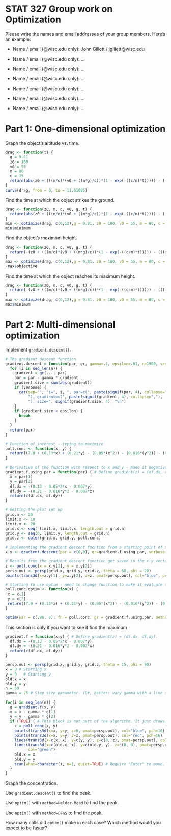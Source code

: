 # STAT 327 Group work on Optimization

Please write the names and email addresses of your group members.
Here's an example:

* Name / email (@wisc.edu only): John Gillett / jgillett@wisc.edu

* Name / email (@wisc.edu only): ...
* Name / email (@wisc.edu only): ...
* Name / email (@wisc.edu only): ...
* Name / email (@wisc.edu only): ...
* Name / email (@wisc.edu only): ...
* Name / email (@wisc.edu only): ...

# Part 1: One-dimensional optimization

Graph the object's altitude vs. time.

```r
drag <- function(t) {
  g = 9.81 
  z0 = 100 
  v0 = 55
  m = 80
  c = 15
  return(abs(z0 + (((m/c)*(v0 + ((m*g)/c))*(1 - exp(-((c/m)*t))))) - (((m*g)/c)*t)))
}
curve(drag, from = 0, to = 11.61085)
```

Find the time at which the object strikes the ground.

```r
drag <- function(z0, m, c, v0, g, t) {
  return(abs(z0 + (((m/c)*(v0 + ((m*g)/c))*(1 - exp(-((c/m)*t))))) - (((m*g)/c)*t)))
}
min <- optimize(drag, c(0,12),g = 9.81, z0 = 100, v0 = 55, m = 80, c = 15)
min$minimum
```

Find the object's maximum height.

```r
drag <- function(z0, m, c, v0, g, t) {
  return(-(z0 + (((m/c)*(v0 + ((m*g)/c))*(1 - exp(-((c/m)*t))))) - (((m*g)/c)*t)))
}
max <- optimize(drag, c(0,12),g = 9.81, z0 = 100, v0 = 55, m = 80, c = 15)
-max$objective
```

Find the time at which the object reaches its maximum height.

```r
drag <- function(z0, m, c, v0, g, t) {
  return(-(z0 + (((m/c)*(v0 + ((m*g)/c))*(1 - exp(-((c/m)*t))))) - (((m*g)/c)*t)))
}
max <- optimize(drag, c(0,12),g = 9.81, z0 = 100, v0 = 55, m = 80, c = 15)
max$minimum
```

# Part 2: Multi-dimensional optimization

Implement `gradient.descent()`.

```r
# The gradient descent function
gradient.descent = function(par, gr, gamma=.1, epsilon=.01, n=1500, verbose=FALSE, ...) {
  for (i in seq_len(n)) {
    gradient = gr(..., par)
    par = par - gamma * gradient
    gradient.size = sum(abs(gradient))
    if (verbose) {
      cat(sep="", "i=", i, ", par=c(", paste(signif(par, 4), collapse=","),
          "), gradient=c(", paste(signif(gradient, 4), collapse=","),
          "), size=", signif(gradient.size, 4), "\n")
    }
    if (gradient.size < epsilon) {
      break
    }
  }
  return(par)
}

# Function of interest - trying to maximize
poll.conc <- function(x, y) {
  return((7.9 + (0.13*x) + (0.21*y) - (0.05*(x^2)) - (0.016*(y^2)) - (0.007*x*y)))
}

# Derivative of the function with respect to x and y - made it negative so that way it becomes a valley rather than a mound
gradient.f.using.par = function(par) { # Define gradient(z) = (df.dx, df.dy).
  x = par[1]
  y = par[2]
  df.dx = -(0.13 - 0.05*2*x - 0.007*y)
  df.dy = -(0.21 - 0.016*y*2 - 0.007*x)
  return(c(df.dx, df.dy))
}

# Getting the plot set up
grid.n <- 20
limit.x <- 10
limit.y <- 20
grid.x <- seq(-limit.x, limit.x, length.out = grid.n)
grid.y <- seq(0, limit.y, length.out = grid.n)
grid.z <- outer(grid.x, grid.y, poll.conc)

# Implementing the gradient descent fucntion from a starting point of x = 0, y = 0
x.y <- gradient.descent(par = c(0,0), gr=gradient.f.using.par, verbose = FALSE)

# Results from the gradient descent function get saved in the x.y vector. Evaluated to form Z and then plotted
z <- poll.conc(x = x.y[1], y = x.y[2])
persp.out <- persp(grid.x, grid.y, grid.z, theta = 60, phi = 20)
points(trans3d(x=x.y[1], y=x.y[2], z=z, pmat=persp.out), col="blue", pch=16)

# Starting to use optim - need to change function to make it evaluate the given paramaters
poll.conc.optim <- function(x) {
 x = x[1]
 y = x[2]
 return((7.9 + (0.13*x) + (0.21*y) - (0.05*(x^2)) - (0.016*(y^2)) - (0.007*x*y)))
}

optim(par = c(.88, 6), fn = poll.conc, gr = gradient.f.using.par, method = "Nelder-Mead")
```


This section is only if you want to see it find the maximum
```r
gradient.f = function(x,y) { # Define gradient(z) = (df.dx, df.dy).
  df.dx = -(0.13 - 0.05*2*x - 0.007*y)
  df.dy = -(0.21 - 0.016*y*2 - 0.007*x)
  return(c(df.dx, df.dy))
}

persp.out <- persp(grid.x, grid.y, grid.z, theta = 15, phi = 90)
x = 0 # Starting x
y = 0   # Starting y
old.x = x
old.y = y
n = 60
gamma = .5 # Step size parameter. (Or, better: vary gamma with a line search.)

for(i in seq_len(n)) {
  g = gradient.f(x, y)
  x = x - gamma * g[1]
  y = y - gamma * g[2]
  if (TRUE) { # This block is not part of the algorithm. It just draws.
    z = poll.conc(x, y)
    points(trans3d(x=x, y=y, z=0, pmat=persp.out), col="blue", pch=16)
    points(trans3d(x=x, y=y, z=z, pmat=persp.out), col="red", pch=16)
    lines(trans3d(x=c(x, x), y=c(y, y), z=c(0, z), pmat=persp.out), col="red")
    lines(trans3d(x=c(old.x, x), y=c(old.y, y), z=c(0, 0), pmat=persp.out),
          col="green")
    old.x = x
    old.y = y
    scan(what=character(), n=1, quiet=TRUE) # Require "Enter" to move.
  }
}
```

Graph the concentration.

Use `gradient.descent()` to find the peak.

Use `optim()` with `method=Nelder-Mead` to find the peak.

Use `optim()` with `method=BFGS` to find the peak.

How many calls did `optim()` make in each case? Which method would you
expect to be faster?